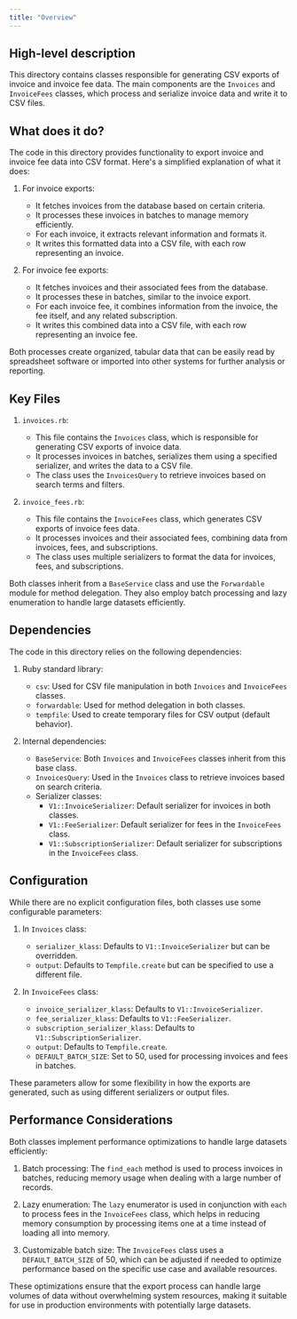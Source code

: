 ```yaml
---
title: "Overview"
---
```


## High-level description
This directory contains classes responsible for generating CSV exports of invoice and invoice fee data. The main components are the `Invoices` and `InvoiceFees` classes, which process and serialize invoice data and write it to CSV files.

## What does it do?
The code in this directory provides functionality to export invoice and invoice fee data into CSV format. Here's a simplified explanation of what it does:

1. For invoice exports:
   - It fetches invoices from the database based on certain criteria.
   - It processes these invoices in batches to manage memory efficiently.
   - For each invoice, it extracts relevant information and formats it.
   - It writes this formatted data into a CSV file, with each row representing an invoice.

2. For invoice fee exports:
   - It fetches invoices and their associated fees from the database.
   - It processes these in batches, similar to the invoice export.
   - For each invoice fee, it combines information from the invoice, the fee itself, and any related subscription.
   - It writes this combined data into a CSV file, with each row representing an invoice fee.

Both processes create organized, tabular data that can be easily read by spreadsheet software or imported into other systems for further analysis or reporting.

## Key Files

1. `invoices.rb`:
   - This file contains the `Invoices` class, which is responsible for generating CSV exports of invoice data.
   - It processes invoices in batches, serializes them using a specified serializer, and writes the data to a CSV file.
   - The class uses the `InvoicesQuery` to retrieve invoices based on search terms and filters.

2. `invoice_fees.rb`:
   - This file contains the `InvoiceFees` class, which generates CSV exports of invoice fees data.
   - It processes invoices and their associated fees, combining data from invoices, fees, and subscriptions.
   - The class uses multiple serializers to format the data for invoices, fees, and subscriptions.

Both classes inherit from a `BaseService` class and use the `Forwardable` module for method delegation. They also employ batch processing and lazy enumeration to handle large datasets efficiently.

## Dependencies
The code in this directory relies on the following dependencies:

1. Ruby standard library:
   - `csv`: Used for CSV file manipulation in both `Invoices` and `InvoiceFees` classes.
   - `forwardable`: Used for method delegation in both classes.
   - `tempfile`: Used to create temporary files for CSV output (default behavior).

2. Internal dependencies:
   - `BaseService`: Both `Invoices` and `InvoiceFees` classes inherit from this base class.
   - `InvoicesQuery`: Used in the `Invoices` class to retrieve invoices based on search criteria.
   - Serializer classes:
     - `V1::InvoiceSerializer`: Default serializer for invoices in both classes.
     - `V1::FeeSerializer`: Default serializer for fees in the `InvoiceFees` class.
     - `V1::SubscriptionSerializer`: Default serializer for subscriptions in the `InvoiceFees` class.

## Configuration
While there are no explicit configuration files, both classes use some configurable parameters:

1. In `Invoices` class:
   - `serializer_klass`: Defaults to `V1::InvoiceSerializer` but can be overridden.
   - `output`: Defaults to `Tempfile.create` but can be specified to use a different file.

2. In `InvoiceFees` class:
   - `invoice_serializer_klass`: Defaults to `V1::InvoiceSerializer`.
   - `fee_serializer_klass`: Defaults to `V1::FeeSerializer`.
   - `subscription_serializer_klass`: Defaults to `V1::SubscriptionSerializer`.
   - `output`: Defaults to `Tempfile.create`.
   - `DEFAULT_BATCH_SIZE`: Set to 50, used for processing invoices and fees in batches.

These parameters allow for some flexibility in how the exports are generated, such as using different serializers or output files.

## Performance Considerations
Both classes implement performance optimizations to handle large datasets efficiently:

1. Batch processing: The `find_each` method is used to process invoices in batches, reducing memory usage when dealing with a large number of records.

2. Lazy enumeration: The `lazy` enumerator is used in conjunction with `each` to process fees in the `InvoiceFees` class, which helps in reducing memory consumption by processing items one at a time instead of loading all into memory.

3. Customizable batch size: The `InvoiceFees` class uses a `DEFAULT_BATCH_SIZE` of 50, which can be adjusted if needed to optimize performance based on the specific use case and available resources.

These optimizations ensure that the export process can handle large volumes of data without overwhelming system resources, making it suitable for use in production environments with potentially large datasets.